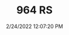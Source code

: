 ---
width: 2000
height: 1333
title:  964 RS
description: Blue 964 Carrera on BBS RS wheels
date: 2/24/2022 12:07:20 PM
cameraMake: Sony
cameraModel: ILCE-7M3
lens: FE 35mm F1.4 GM
settingsfStop: f/1.4
settingsISO: ISO 100
settingsShutter: 1/2000
settingsFocalLength: 35 mm
---